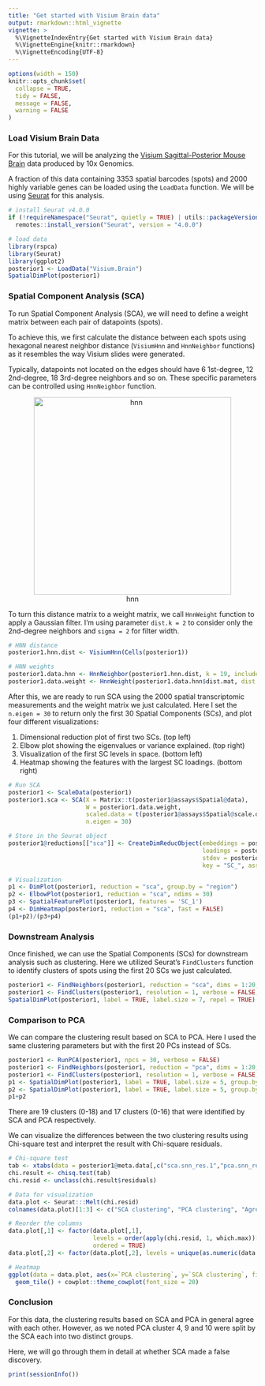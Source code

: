 ```yaml
---
title: "Get started with Visium Brain data"
output: rmarkdown::html_vignette
vignette: >
  %\VignetteIndexEntry{Get started with Visium Brain data}
  %\VignetteEngine{knitr::rmarkdown}
  %\VignetteEncoding{UTF-8}
---
```


```r
options(width = 150)
knitr::opts_chunk$set(
  collapse = TRUE,
  tidy = FALSE,
  message = FALSE,
  warning = FALSE
)
```

### Load Visium Brain Data
For this tutorial, we will be analyzing the [Visium Sagittal-Posterior Mouse Brain](https://support.10xgenomics.com/spatial-gene-expression/datasets) data produced by 10x Genomics. 

A fraction of this data containing 3353 spatial barcodes (spots) and 2000 highly variable genes can be loaded using the `LoadData` function. 
We will be using [Seurat](https://satijalab.org/seurat/articles/spatial_vignette.html) for this analysis.

```r
# install Seurat v4.0.0
if (!requireNamespace("Seurat", quietly = TRUE) | utils::packageVersion("Seurat") < "4.0.0")
  remotes::install_version("Seurat", version = "4.0.0")

# load data
library(rspca)
library(Seurat)
library(ggplot2)
posterior1 <- LoadData("Visium.Brain")
SpatialDimPlot(posterior1)
```

### Spatial Component Analysis (SCA)
To run Spatial Component Analysis (SCA), we will need to define a weight matrix between each pair of datapoints (spots).

To achieve this, we first calculate the distance between each spots using hexagonal nearest neighbor distance (`VisiumHnn` and `HnnNeighbor` functions) as it resembles the way Visium slides were generated.

Typically, datapoints not located on the edges should have 6 1st-degree, 12 2nd-degree, 18 3rd-degree neighbors and so on. These specific parameters can be controlled using `HnnNeighbor` function.
<center>
![hnn](hnn_image.png){width=400px}
</center>

To turn this distance matrix to a weight matrix, we call `HnnWeight` function to apply a Gaussian filter.
I'm using parameter `dist.k = 2` to consider only the 2nd-degree neighbors and `sigma = 2` for filter width.
```r
# HNN distance 
posterior1.hnn.dist <- VisiumHnn(Cells(posterior1))

# HNN weights
posterior1.data.hnn <- HnnNeighbor(posterior1.hnn.dist, k = 19, include.self = FALSE)
posterior1.data.weight <- HnnWeight(posterior1.data.hnn$dist.mat, dist.k = 2, sigma = 2)
```

After this, we are ready to run SCA using the 2000 spatial transcriptomic measurements and the weight matrix we just calculated. 
Here I set the `n.eigen = 30` to return only the first 30 Spatial Components (SCs), and plot four different visualizations:

1. Dimensional reduction plot of first two SCs. (top left)
2. Elbow plot showing the eigenvalues or variance explained. (top right)
3. Visualization of the first SC levels in space. (bottom left)
4. Heatmap showing the features with the largest SC loadings. (bottom right)
```r
# Run SCA
posterior1 <- ScaleData(posterior1)
posterior1.sca <- SCA(X = Matrix::t(posterior1@assays$Spatial@data), 
                      W = posterior1.data.weight, 
                      scaled.data = t(posterior1@assays$Spatial@scale.data),
                      n.eigen = 30)

# Store in the Seurat object
posterior1@reductions[["sca"]] <- CreateDimReducObject(embeddings = posterior1.sca$X, 
                                                       loadings = posterior1.sca$rotation, 
                                                       stdev = posterior1.sca$eigenvalues, 
                                                       key = "SC_", assay = "Spatial")

# Visualization
p1 <- DimPlot(posterior1, reduction = "sca", group.by = "region")
p2 <- ElbowPlot(posterior1, reduction = "sca", ndims = 30)
p3 <- SpatialFeaturePlot(posterior1, features = 'SC_1')
p4 <- DimHeatmap(posterior1, reduction = "sca", fast = FALSE)
(p1+p2)/(p3+p4)
```

### Downstream Analysis
Once finished, we can use the Spatial Components (SCs) for downstream analysis such as clustering.
Here we utilized Seurat's `FindClusters` function to identify clusters of spots using the first 20 SCs we just calculated.
```r
posterior1 <- FindNeighbors(posterior1, reduction = "sca", dims = 1:20,graph.name = c("sca.nn", "sca.snn"))
posterior1 <- FindClusters(posterior1, resolution = 1, verbose = FALSE, graph.name = "sca.snn")
SpatialDimPlot(posterior1, label = TRUE, label.size = 7, repel = TRUE)
```

### Comparison to PCA
We can compare the clustering result based on SCA to PCA. Here I used the same clustering parameters but with the first 20 PCs instead of SCs.
```r
posterior1 <- RunPCA(posterior1, npcs = 30, verbose = FALSE)
posterior1 <- FindNeighbors(posterior1, reduction = "pca", dims = 1:20, graph.name = c("pca.nn", "pca.snn"))
posterior1 <- FindClusters(posterior1, resolution = 1, verbose = FALSE, graph.name = "pca.snn")
p1 <- SpatialDimPlot(posterior1, label = TRUE, label.size = 5, group.by = "sca.snn_res.1", repel = TRUE) 
p2 <- SpatialDimPlot(posterior1, label = TRUE, label.size = 5, group.by = "pca.snn_res.1", repel = TRUE) 
p1+p2
```

There are 19 clusters (0-18) and 17 clusters (0-16) that were identified by SCA and PCA respectively.

We can visualize the differences between the two clustering results using Chi-square test and interpret the result with Chi-square residuals.
```r
# Chi-square test
tab <- xtabs(data = posterior1@meta.data[,c("sca.snn_res.1","pca.snn_res.1")])
chi.result <- chisq.test(tab)
chi.resid <- unclass(chi.result$residuals)

# Data for visualization
data.plot <- Seurat:::Melt(chi.resid)
colnames(data.plot)[1:3] <- c("SCA clustering", "PCA clustering", "Agreement")

# Reorder the columns
data.plot[,1] <- factor(data.plot[,1], 
                        levels = order(apply(chi.resid, 1, which.max))[c(1:10,12:11,13:19)]-1, 
                        ordered = TRUE)
data.plot[,2] <- factor(data.plot[,2], levels = unique(as.numeric(data.plot[,2])), ordered = TRUE)

# Heatmap
ggplot(data = data.plot, aes(x=`PCA clustering`, y=`SCA clustering`, fill=Agreement)) + 
  geom_tile() + cowplot::theme_cowplot(font_size = 20) 
```

### Conclusion
For this data, the clustering results based on SCA and PCA in general agree with each other. However, as we noted PCA cluster 4, 9 and 10 were split by the SCA each into two distinct groups. 

Here, we will go through them in detail at whether SCA made a false discovery.
```r
print(sessionInfo())
```

